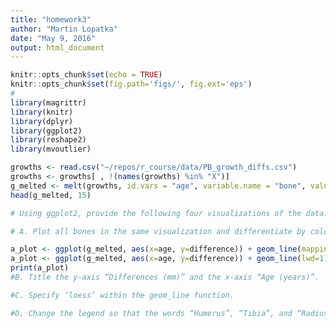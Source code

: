 ```yaml
---
title: "homework3"
author: "Martin Lopatka"
date: "May 9, 2016"
output: html_document
---
```


```r
knitr::opts_chunk$set(echo = TRUE)
knitr::opts_chunk$set(fig.path='figs/', fig.ext='eps')
#
library(magrittr)
library(knitr)
library(dplyr)
library(ggplot2)
library(reshape2)
library(mvoutlier)
```

 <!-- 1. Import the PB-Growth-Diffs dataset. This data set has 10 columns and 13 rows of information regarding the size of proximal breadths from males and females below the age of 12 years.  -->

<!-- # 2. Reshape the data from wide to long (aka melt), making a column for age, a column for bone, and a column for difference. HINT: There is an example in the HTML file! -->

```r
growths <- read.csv("~/repos/r_course/data/PB_growth_diffs.csv")
growths <- growths[ , !(names(growths) %in% "X")]
g_melted <- melt(growths, id.vars = "age", variable.name = "bone", value.name = "difference")
head(g_melted, 15)
```

```r
# Using ggplot2, provide the following four visualizations of the data. For all images use Years on the x-axis and Difference on the y-axis.

# A. Plot all bones in the same visualization and differentiate by color; lwd = 1, and specify the y-axis range from -4 to +4.dat[ with(dat, grepl("ADN", bName) & pName == "2011-02-10_R2" ) , ]

a_plot <- ggplot(g_melted, aes(x=age, y=difference)) + geom_line(mapping = loess())
a_plot <- ggplot(g_melted, aes(x=age, y=difference)) + geom_line(lwd=1)
print(a_plot)
#B. Title the y-axis “Differences (mm)” and the x-axis “Age (years)”.

#C. Specify ‘loess’ within the geom_line function.

#D. Change the legend so that the words “Humerus”, “Tibia”, and “Radius” are used rather than tib_diff, hum_diff, rad_diff are used. HINT: use scale_color_discrete.

```